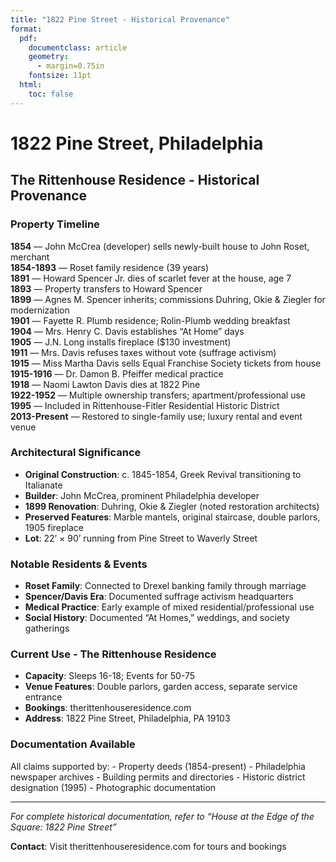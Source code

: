 ```yaml
---
title: "1822 Pine Street - Historical Provenance"
format:
  pdf:
    documentclass: article
    geometry:
      - margin=0.75in
    fontsize: 11pt
  html:
    toc: false
---
```


# 1822 Pine Street, Philadelphia
## The Rittenhouse Residence - Historical Provenance

### Property Timeline

**1854** — John McCrea (developer) sells newly-built house to John Roset, merchant  
**1854-1893** — Roset family residence (39 years)  
**1891** — Howard Spencer Jr. dies of scarlet fever at the house, age 7  
**1893** — Property transfers to Howard Spencer  
**1899** — Agnes M. Spencer inherits; commissions Duhring, Okie & Ziegler for modernization  
**1901** — Fayette R. Plumb residence; Rolin-Plumb wedding breakfast  
**1904** — Mrs. Henry C. Davis establishes "At Home" days  
**1905** — J.N. Long installs fireplace ($130 investment)  
**1911** — Mrs. Davis refuses taxes without vote (suffrage activism)  
**1915** — Miss Martha Davis sells Equal Franchise Society tickets from house  
**1915-1916** — Dr. Damon B. Pfeiffer medical practice  
**1918** — Naomi Lawton Davis dies at 1822 Pine  
**1922-1952** — Multiple ownership transfers; apartment/professional use  
**1995** — Included in Rittenhouse-Fitler Residential Historic District  
**2013-Present** — Restored to single-family use; luxury rental and event venue  

### Architectural Significance

- **Original Construction**: c. 1845-1854, Greek Revival transitioning to Italianate
- **Builder**: John McCrea, prominent Philadelphia developer
- **1899 Renovation**: Duhring, Okie & Ziegler (noted restoration architects)
- **Preserved Features**: Marble mantels, original staircase, double parlors, 1905 fireplace
- **Lot**: 22' × 90' running from Pine Street to Waverly Street

### Notable Residents & Events

- **Roset Family**: Connected to Drexel banking family through marriage
- **Spencer/Davis Era**: Documented suffrage activism headquarters
- **Medical Practice**: Early example of mixed residential/professional use
- **Social History**: Documented "At Homes," weddings, and society gatherings

### Current Use - The Rittenhouse Residence

- **Capacity**: Sleeps 16-18; Events for 50-75
- **Venue Features**: Double parlors, garden access, separate service entrance
- **Bookings**: therittenhouseresidence.com
- **Address**: 1822 Pine Street, Philadelphia, PA 19103

### Documentation Available

All claims supported by:
- Property deeds (1854-present)
- Philadelphia newspaper archives
- Building permits and directories
- Historic district designation (1995)
- Photographic documentation

---

*For complete historical documentation, refer to "House at the Edge of the Square: 1822 Pine Street"*

**Contact**: Visit therittenhouseresidence.com for tours and bookings